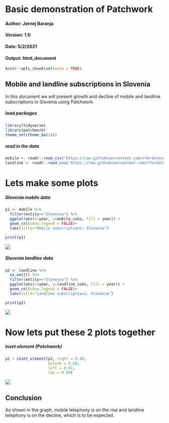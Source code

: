 
# Basic demonstration of Patchwork
#### Author: Jernej Baranja
#### Version: 1.0
#### Date: 5/2/2021
#### Output: html_document

```r
knitr::opts_chunk$set(echo = TRUE)
```

## Mobile and landline subscriptions in Slovenia

In this document we will present growth and decline of mobile and landline subscriptions in Slovenia using Patchwork. 

##### load packages 
```r
library(tidyverse)
library(patchwork)
theme_set(theme_bw(16))
```

##### read in the data 
```r
mobile <- readr::read_csv('https://raw.githubusercontent.com/rfordatascience/tidytuesday/master/data/2020/2020-11-10/mobile.csv')
landline <- readr::read_csv('https://raw.githubusercontent.com/rfordatascience/tidytuesday/master/data/2020/2020-11-10/landline.csv')
```

# Lets make some plots

##### Slovenia mobile data
```r
p1 <- mobile %>%
  filter(entity=="Slovenia") %>%
  ggplot(aes(x=year, y=mobile_subs, fill = year)) + 
  geom_col(show.legend = FALSE)+
  labs(title="Mobile subscriptions: Slovenia")

print(p1)
```

![](mobile_Slovenia.png)

##### Slovenia landline data
```r
p2 <- landline %>%
  na.omit() %>% 
  filter(entity=="Slovenia") %>%
  ggplot(aes(x=year, y=landline_subs, fill = year)) + 
  geom_col(show.legend = FALSE)+
  labs(title="Landline subscriptions: Slovenia")

print(p2)
```

![](landline_Slovenia.png)


# Now lets put these 2 plots together

##### inset element (Patchwork)
```r
p1 + inset_element(p2, right = 0.40,
                   bottom = 0.60, 
                   left = 0.01,
                   top = 0.99) 
```

![](insetting_with_patchwork_Slovenia.png)

## Conclusion

As shown in the graph, mobile telephony is on the rise and landline telephony is on the decline, which is to be expected.

